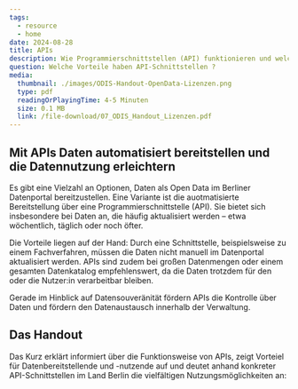 ```yaml
---
tags:
  - resource
  - home
date: 2024-08-28
title: APIs
description: Wie Programmierschnittstellen (API) funktionieren und welche Vorteile sich für Datenbereitstellende und Datennutzende ergeben, wird in diesem "Kurz erklärt" beleuchtet.
question: Welche Vorteile haben API-Schnittstellen ?
media:
  thumbnail: ./images/ODIS-Handout-OpenData-Lizenzen.png
  type: pdf
  readingOrPlayingTime: 4-5 Minuten
  size: 0.1 MB
  link: /file-download/07_ODIS_Handout_Lizenzen.pdf
---
```


## Mit APIs Daten automatisiert bereitstellen und die Datennutzung erleichtern

Es gibt eine Vielzahl an Optionen, Daten als Open Data im Berliner Datenportal bereitzustellen. Eine Variante ist die auotmatisierte Bereitstellung über eine Programmierschnittstelle (API). Sie bietet sich insbesondere bei Daten an, die häufig aktualisiert werden – etwa wöchentlich, täglich oder noch öfter. 

Die Vorteile liegen auf der Hand: Durch eine Schnittstelle, beispielsweise zu einem Fachverfahren, müssen die Daten nicht manuell im Datenportal aktualisiert werden. APIs sind zudem bei großen Datenmengen oder einem gesamten Datenkatalog empfehlenswert, da die Daten trotzdem für den oder die Nutzer:in verarbeitbar bleiben.

Gerade im Hinblick auf Datensouveränität fördern APIs die Kontrolle über Daten und fördern den Datenaustausch innerhalb der Verwaltung.

## Das Handout

Das Kurz erklärt informiert über die Funktionsweise von APIs, zeigt Vorteiel für Datenbereitstellende und -nutzende auf und deutet anhand konkreter API-Schnittstellen im Land Berlin die vielfältigen Nutzungsmöglichkeiten an:

<PdfEmbed
  filePath="/file-download/07_ODIS_Handout_Lizenzen.pdf"
  downloadLinkText="Download Handout"
  mediaMetadata={frontmatter.media}
/>
 